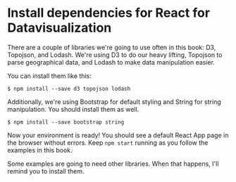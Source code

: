 
# Install dependencies for React for Datavisualization

<Vimeo id={429501405} />

There are a couple of libraries we're going to use often in this book: D3,
Topojson, and Lodash. We're using D3 to do our heavy lifting, Topojson to parse
geographical data, and Lodash to make data manipulation easier.

You can install them like this:

```{caption="Install dependencies"}
$ npm install --save d3 topojson lodash
```

Additionally, we're using Bootstrap for default styling and String for string
manipulation. You should install them as well.

```{caption="Styling and string manipulation"}
$ npm install --save bootstrap string
```

Now your environment is ready! You should see a default React App page in the
browser without errors. Keep `npm start` running as you follow the examples in
this book.

Some examples are going to need other libraries. When that happens, I'll remind
you to install them.
